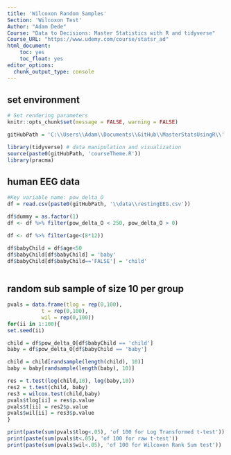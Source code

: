 ```yaml
---
title: 'Wilcoxon Random Samples'
Section: 'Wilcoxon Test'
Author: "Adam Dede"
Course: "Data to Decisions: Master Statistics with R and tidyverse"
Course_URL: "https://www.udemy.com/course/statsr_ad" 
html_document:
    toc: yes
    toc_float: yes
editor_options:
  chunk_output_type: console
---
```



## set environment

```r

# Set rendering parameters
knitr::opts_chunk$set(message = FALSE, warning = FALSE)

gitHubPath = 'C:\\Users\\Adam\\Documents\\GitHub\\MasterStatsUsingR\\'

library(tidyverse) # data manipulation and visualization
source(paste0(gitHubPath, 'courseTheme.R'))
library(pracma)

```

## human EEG data 

```r

#Key variable name: pow_delta_O
df = read.csv(paste0(gitHubPath, '\\data\\restingEEG.csv'))

df$dummy = as.factor(1) 
df <- df %>% filter(pow_delta_O < 250, pow_delta_O > 0)

df <- df %>% filter(age<(8*12))

df$babyChild = df$age<50
df$babyChild[df$babyChild] = 'baby'
df$babyChild[df$babyChild=='FALSE'] = 'child'



```

## random sub sample of size 10 per group

```r
pvals = data.frame(tlog = rep(0,100),
           t = rep(0,100),
           wil = rep(0,100))
for(ii in 1:100){
set.seed(ii)

child = df$pow_delta_O[df$babyChild == 'child']
baby = df$pow_delta_O[df$babyChild == 'baby']

child = child[randsample(length(child), 10)]
baby = baby[randsample(length(baby), 10)]

res = t.test(log(child,10), log(baby,10))
res2 = t.test(child, baby)
res3 = wilcox.test(child,baby)
pvals$tlog[ii] = res$p.value
pvals$t[ii] = res2$p.value
pvals$wil[ii] = res3$p.value
}

print(paste(sum(pvals$tlog<.05), 'of 100 for Log Transformed t-test'))
print(paste(sum(pvals$t<.05), 'of 100 for raw t-test'))
print(paste(sum(pvals$wil<.05), 'of 100 for Wilcoxon Rank Sum test'))


```


